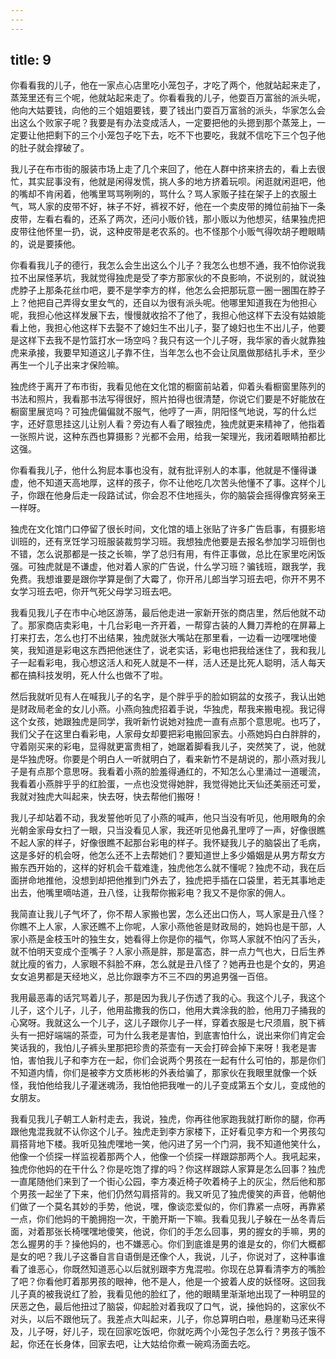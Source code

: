 ```yaml
---
---
---
```

title: 9
---




你看看我的儿子，他在一家点心店里吃小笼包子，才吃了两个，他就站起来走了，蒸笼里还有三个呢，他就站起来走了。你看看我的儿子，他耍百万富翁的派头呢，他向大姑要钱，向他的三个姐姐要钱，要了钱出门耍百万富翁的派头，华家怎么会出这么个败家子呢？我要是有办法变成活人，一定要把他的头摁到那个蒸笼上，一定要让他把剩下的三个小笼包子吃下去，吃不下也要吃，我就不信吃下三个包子他的肚子就会撑破了。

我儿子在布市街的服装市场上走了几个来回了，他在人群中挤来挤去的，看上去很忙，其实屁事没有，他就是闲得发慌，挑人多的地方挤着玩呗。闲逛就闲逛吧，他的嘴却不肯闲着，他嘴里骂骂咧咧的，骂什么？骂人家贩子挂在架子上的衣服土气，骂人家的皮带不好，袜子不好，裤衩不好，他在一个卖皮带的摊位前抽下一条皮带，左看右看的，还系了两次，还问小贩价钱，那小贩以为他想买，结果独虎把皮带往他怀里一扔，说，这种皮带是老农系的。也不怪那个小贩气得吹胡子瞪眼睛的，说是要揍他。

你看看我儿子的德行，我怎么会生出这么个儿子？我怎么也想不通，我不怕你说我拉不出屎怪茅坑，我就觉得独虎是受了李方那家伙的不良影响，不说别的，就说独虎脖子上那条花丝巾吧，要不是学李方的样，他怎么会把那玩意一圈一圈围在脖子上？他把自己弄得女里女气的，还自以为很有派头呢。他哪里知道我在为他担心呢，我担心他这样发展下去，慢慢就收拾不了他了，我担心他这样下去没有姑娘能看上他，我担心他这样下去娶不了媳妇生不出儿子，娶了媳妇也生不出儿子，他要是这样下去我不是竹篮打水一场空吗？我只有这一个儿子呀，我华家的香火就靠独虎来承接，我要早知道这儿子靠不住，当年怎么也不会让凤凰做那结扎手术，至少再生一个儿子出来才保险嘛。

独虎终于离开了布市街，我看见他在文化馆的橱窗前站着，仰着头看橱窗里陈列的书法和照片，我看那书法写得很好，照片拍得也很清楚，你说它们要是不好能放在橱窗里展览吗？可独虎偏偏就不服气，他哼了一声，阴阳怪气地说，写的什么烂字，还好意思挂这儿让别人看？旁边有人看了眼独虎，独虎就更来精神了，他指着一张照片说，这种东西也算摄影？光都不会用，给我一架理光，我闭着眼睛拍都比这强。

你看看我儿子，他什么狗屁本事也没有，就有批评别人的本事，他就是不懂得谦虚，他不知道天高地厚，这样的孩子，你不让他吃几次苦头他懂不了事。这样个儿子，你跟在他身后走一段路试试，你会忍不住地摇头，你的脑袋会摇得像宾努亲王一样呀。

独虎在文化馆门口停留了很长时间，文化馆的墙上张贴了许多广告启事，有摄影培训班的，还有烹饪学习班服装裁剪学习班。我想独虎他要是去报名参加学习班倒也不错，怎么说那都是一技之长嘛，学了总归有用，有件正事做，总比在家里吃闲饭强。可独虎就是不谦虚，他对着人家的广告说，什么学习班？骗钱班，跟我学，我免费。我想谁要是跟你学算是倒了大霉了，你开吊儿郎当学习班去吧，你开不男不女学习班去吧，你开气死父母学习班去吧。

我看见我儿子在市中心地区游荡，最后他走进一家新开张的商店里，然后他就不动了。那家商店卖彩电，十几台彩电一齐开着，一帮穿古装的人舞刀弄枪的在屏幕上打来打去，怎么也打不出结果，独虎就张大嘴站在那里看，一边看一边嘿嘿地傻笑，我知道是彩电这东西把他迷住了，说老实话，彩电也把我给迷住了，我和我儿子一起看彩电，我心想这活人和死人就是不一样，活人还是比死人聪明，活人每天都在搞科技发明，死人什么也做不了啦。

然后我就听见有人在喊我儿子的名字，是个胖乎乎的脸如铜盆的女孩子，我认出她是财政局老金的女儿小燕。小燕向独虎招着手说，华独虎，帮我来搬电视。我记得这个女孩，她跟独虎是同学，我听新竹说她对独虎一直有点那个意思呢。也巧了，我们父子在这里白看彩电，人家母女却要把彩电搬回家去。小燕她妈白白胖胖的，守着刚买来的彩电，显得就更富贵相了，她踞着脚看我儿子，突然笑了，说，他就是华独虎呀。你要是个明白人一听就明白了，看来新竹不是胡说的，那小燕对我儿子是有点那个意思呀。我看着小燕的脸羞得通红的，不知怎么心里涌过一道暖流，我看着小燕胖乎乎的红脸蛋，一点也没觉得她胖，我觉得她比天仙还美丽还可爱，我就对独虎大叫起来，快去呀，快去帮他们搬呀！

我儿子却站着不动，我发誓他听见了小燕的喊声，他只当没有听见，他用眼角的余光朝金家母女扫了一眼，只当没看见人家，我还听见他鼻孔里哼了一声，好像很瞧不起人家的样子，好像很瞧不起那台彩电的样子。我怀疑我儿子的脑袋出了毛病，这是多好的机会呀，他怎么还不上去帮她们？要知道世上多少婚姻是从男方帮女方搬东西开始的，这样的好机会千载难逢，独虎他怎么就不懂呢？独虎不动，我在后面拼命地推他，没想到却把他推到门外去了，独虎把手插在口袋里，若无其事地走出去，他嘴里嘀咕道，丑八怪，让我帮你搬彩电？我又不是你家的佣人。

我简直让我儿子气坏了，你不帮人家搬也罢，怎么还出口伤人，骂人家是丑八怪？你瞧不上人家，人家还瞧不上你呢，人家小燕他爸是财政局的，她妈也是干部，人家小燕是金枝玉叶的独生女，她看得上你是你的福气，你骂人家就不怕闪了舌头，就不怕明天变成个歪嘴子？人家小燕是胖，那是富态，胖一点力气也大，日后生养就比瘦的省力，人家眼不斜脸不麻，怎么就是丑八怪了？她再丑也是个女的，男追女女追男都是天经地义，总比你跟李方不三不四的男追男强一百倍。

我用最恶毒的话咒骂着儿子，那是因为我儿子伤透了我的心。我这个儿子，我这个儿子，这个儿子，儿子，他用盐撒我的伤口，他用大粪涂我的脸，他用刀子捅我的心窝呀。我就这么一个儿子，这儿子跟你儿子一样，穿着衣服是七尺须眉，脱下裤头有一把好端端的茶壶，可为什么我老是害怕，到底害怕什么，说出来你们肯定会笑话我的，我怕儿子裤头里那把珍贵的茶壶有一天会打碎会掉下来呀！我老是害怕，害怕我儿子和李方在一起，你们会说两个男孩在一起有什么可怕的，那是你们不知道内情，你们是被李方文质彬彬的外表给骗了，那家伙在我眼里就像一个妖怪，我怕他给我儿子灌迷魂汤，我怕他把我唯一的儿子变成第五个女儿，变成他的女朋友。

我看见我儿子朝工人新村走去，我说，独虎，你再往他家跑我就打断你的腿，你再跟他鬼混我就不认你这个儿子。独虎走到李方家楼下，正好看见李方和一个男孩勾肩搭背地下楼。我听见独虎嘿地一笑，他闪进了另一个门洞，我不知道他笑什么，他像一个侦探一样监视着那两个人，他像一个侦探一样跟踪那两个人。我吼起来，独虎你他妈的在干什么？你是吃饱了撑的吗？你这样跟踪人家算是怎么回事？独虎一直尾随他们来到了一个街心公园，李方凑近椅子吹着椅子上的灰尘，然后他和那个男孩一起坐了下来，他们仍然勾肩搭背的。我又听见了独虎傻笑的声音，他朝他们做了一个莫名其妙的手势，他说，嘿，像谈恋爱似的，你们靠紧一点呀，再靠紧一点，你们他妈的干脆拥抱一次，干脆开斯一下嘛。我看见我儿子躲在一丛冬青后面，对着那张长椅嘿嘿地傻笑，他说，你们的手怎么回事，男的握女的手嘛，男的怎么握男的手？操他妈的，也不嫌恶心。你们到底谁是男的谁是女的，你们大概都是女的吧？我儿子这番自言自语倒是还像个人，我说，儿子，你说对了，这种事谁看了谁恶心，你既然知道恶心以后就别跟李方鬼混啦。你现在总算看清李方的嘴脸了吧？你看他盯着那男孩的眼神，他不是人，他是一个披着人皮的妖怪呀。这回我儿子真的被我说红了脸，我看见他的脸红了，他的眼睛里渐渐地出现了一种明显的厌恶之色，最后他扭过了脑袋，仰起脸对着我叹了口气，说，操他妈的，这家伙不对头，以后不跟他玩了。我差点大叫起来，儿子，你总算明白啦，悬崖勒马还来得及，儿子呀，好儿子，现在回家吃饭吧，你就吃两个小笼包子怎么行？男孩子饿不起，你还在长身体，回家去吧，让大姑给你煮一碗鸡汤面去吃。